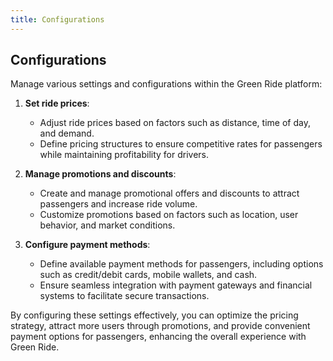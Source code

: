 ```yaml
---
title: Configurations
---
```


## Configurations

Manage various settings and configurations within the Green Ride platform:

1. **Set ride prices**:
   - Adjust ride prices based on factors such as distance, time of day, and demand.
   - Define pricing structures to ensure competitive rates for passengers while maintaining profitability for drivers.

2. **Manage promotions and discounts**:
   - Create and manage promotional offers and discounts to attract passengers and increase ride volume.
   - Customize promotions based on factors such as location, user behavior, and market conditions.

3. **Configure payment methods**:
   - Define available payment methods for passengers, including options such as credit/debit cards, mobile wallets, and cash.
   - Ensure seamless integration with payment gateways and financial systems to facilitate secure transactions.

By configuring these settings effectively, you can optimize the pricing strategy, attract more users through promotions, and provide convenient payment options for passengers, enhancing the overall experience with Green Ride.
